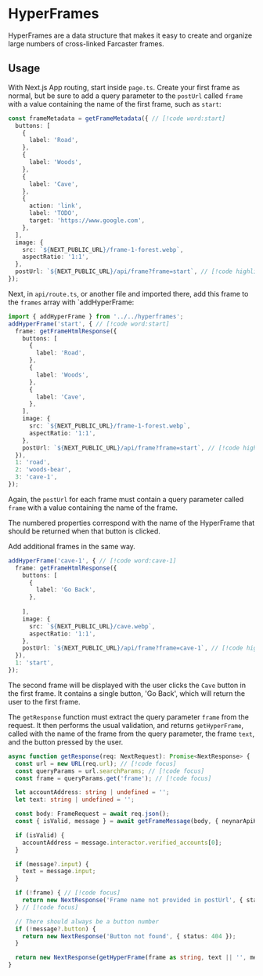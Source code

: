 # HyperFrames

HyperFrames are a data structure that makes it easy to create and organize large numbers of cross-linked Farcaster frames.

## Usage

With Next.js App routing, start inside `page.ts`. Create your first frame as normal, but be sure to add a query parameter to the `postUrl` called `frame` with a value containing the name of the first frame, such as `start`:

```typescript
const frameMetadata = getFrameMetadata({ // [!code word:start]
  buttons: [
    {
      label: 'Road',
    },
    {
      label: 'Woods',
    },
    {
      label: 'Cave',
    },
    {
      action: 'link',
      label: 'TODO',
      target: 'https://www.google.com',
    },
  ],
  image: {
    src: `${NEXT_PUBLIC_URL}/frame-1-forest.webp`,
    aspectRatio: '1:1',
  },
  postUrl: `${NEXT_PUBLIC_URL}/api/frame?frame=start`, // [!code highlight]
});
```

Next, in `api/route.ts`, or another file and imported there, add this frame to the `frames` array with `addHyperFrame:

```typescript
import { addHyperFrame } from '../../hyperframes';
addHyperFrame('start', { // [!code word:start]
  frame: getFrameHtmlResponse({
    buttons: [
      {
        label: 'Road',
      },
      {
        label: 'Woods',
      },
      {
        label: 'Cave',
      },
    ],
    image: {
      src: `${NEXT_PUBLIC_URL}/frame-1-forest.webp`,
      aspectRatio: '1:1',
    },
    postUrl: `${NEXT_PUBLIC_URL}/api/frame?frame=start`, // [!code highlight]
  }),
  1: 'road',
  2: 'woods-bear',
  3: 'cave-1',
});
```

Again, the `postUrl` for each frame must contain a query parameter called `frame` with a value containing the name of the frame.

The numbered properties correspond with the name of the HyperFrame that should be returned when that button is clicked.

Add additional frames in the same way.

```typescript
addHyperFrame('cave-1', { // [!code word:cave-1]
  frame: getFrameHtmlResponse({
    buttons: [
      {
        label: 'Go Back',
      },
      
    ],
    image: {
      src: `${NEXT_PUBLIC_URL}/cave.webp`,
      aspectRatio: '1:1',
    },
    postUrl: `${NEXT_PUBLIC_URL}/api/frame?frame=cave-1`, // [!code highlight]
  }),
  1: 'start',
});
```

The second frame will be displayed with the user clicks the `Cave` button in the first frame.  It contains a single button, 'Go Back', which will return the user to the first frame.

The `getResponse` function must extract the query parameter `frame` from the request. It then performs the usual validation, and returns `getHyperFrame`, called with the name of the frame from the query parameter, the frame `text`, and the button pressed by the user.

```typescript
async function getResponse(req: NextRequest): Promise<NextResponse> {
  const url = new URL(req.url); // [!code focus]
  const queryParams = url.searchParams; // [!code focus]
  const frame = queryParams.get('frame'); // [!code focus]

  let accountAddress: string | undefined = '';
  let text: string | undefined = '';

  const body: FrameRequest = await req.json();
  const { isValid, message } = await getFrameMessage(body, { neynarApiKey: 'NEYNAR_ONCHAIN_KIT' });

  if (isValid) {
    accountAddress = message.interactor.verified_accounts[0];
  }

  if (message?.input) {
    text = message.input;
  }

  if (!frame) { // [!code focus]
    return new NextResponse('Frame name not provided in postUrl', { status: 404 }); // [!code focus]
  } // [!code focus]

  // There should always be a button number
  if (!message?.button) {
    return new NextResponse('Button not found', { status: 404 });
  }

  return new NextResponse(getHyperFrame(frame as string, text || '', message?.button)); // [!code focus]
}
```
